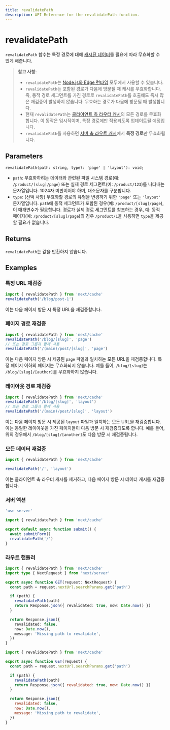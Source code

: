 ```yaml
---
title: revalidatePath
description: API Reference for the revalidatePath function.
---
```


# revalidatePath

`revalidatePath` 함수는 특정 경로에 대해 [캐시된 데이터](/docs/app/building-your-application/caching)를 필요에 따라 무효화할 수 있게 해줍니다.

> **참고 사항**:
>
> - `revalidatePath`는 [Node.js와 Edge 런타임](/docs/app/building-your-application/rendering/edge-and-nodejs-runtimes) 모두에서 사용할 수 있습니다.
> - `revalidatePath`는 포함된 경로가 다음에 방문될 때 캐시를 무효화합니다. 즉, 동적 경로 세그먼트를 가진 경로로 `revalidatePath`를 호출해도 즉시 많은 재검증이 발생하지 않습니다. 무효화는 경로가 다음에 방문될 때 발생합니다.
> - 현재 `revalidatePath`는 [클라이언트 측 라우터 캐시](/docs/app/building-your-application/caching#client-side-router-cache)의 모든 경로를 무효화합니다. 이 동작은 임시적이며, 특정 경로에만 적용되도록 업데이트될 예정입니다.
> - `revalidatePath`를 사용하면 [서버 측 라우트 캐시](/docs/app/building-your-application/caching#full-route-cache)에서 **특정 경로**만 무효화됩니다.

## Parameters

```tsx
revalidatePath(path: string, type?: 'page' | 'layout'): void;
```

- `path`: 무효화하려는 데이터와 관련된 파일 시스템 경로(예: `/product/[slug]/page`) 또는 실제 경로 세그먼트(예: `/product/123`)를 나타내는 문자열입니다. 1024자 미만이어야 하며, 대소문자를 구분합니다.
- `type`: (선택 사항) 무효화할 경로의 유형을 변경하기 위한 `'page'` 또는 `'layout'` 문자열입니다. `path`에 동적 세그먼트가 포함된 경우(예: `/product/[slug]/page`), 이 매개변수가 필요합니다. 경로가 실제 경로 세그먼트를 참조하는 경우, 예: 동적 페이지(예: `/product/[slug]/page`)의 경우 `/product/1`을 사용하면 `type`을 제공할 필요가 없습니다.

## Returns

`revalidatePath`는 값을 반환하지 않습니다.

## Examples

### 특정 URL 재검증

```ts
import { revalidatePath } from 'next/cache'
revalidatePath('/blog/post-1')
```

이는 다음 페이지 방문 시 특정 URL을 재검증합니다.

### 페이지 경로 재검증

```ts
import { revalidatePath } from 'next/cache'
revalidatePath('/blog/[slug]', 'page')
// 또는 경로 그룹과 함께 사용
revalidatePath('/(main)/post/[slug]', 'page')
```

이는 다음 페이지 방문 시 제공된 `page` 파일과 일치하는 모든 URL을 재검증합니다. 특정 페이지 이하의 페이지는 무효화되지 않습니다. 예를 들어, `/blog/[slug]`는 `/blog/[slug]/[author]`를 무효화하지 않습니다.

### 레이아웃 경로 재검증

```ts
import { revalidatePath } from 'next/cache'
revalidatePath('/blog/[slug]', 'layout')
// 또는 경로 그룹과 함께 사용
revalidatePath('/(main)/post/[slug]', 'layout')
```

이는 다음 페이지 방문 시 제공된 `layout` 파일과 일치하는 모든 URL을 재검증합니다. 이는 동일한 레이아웃을 가진 페이지들이 다음 방문 시 재검증되도록 합니다. 예를 들어, 위의 경우에서 `/blog/[slug]/[another]`도 다음 방문 시 재검증됩니다.

### 모든 데이터 재검증

```ts
import { revalidatePath } from 'next/cache'

revalidatePath('/', 'layout')
```

이는 클라이언트 측 라우터 캐시를 제거하고, 다음 페이지 방문 시 데이터 캐시를 재검증합니다.

### 서버 액션

```ts filename="app/actions.ts" switcher
'use server'

import { revalidatePath } from 'next/cache'

export default async function submit() {
  await submitForm()
  revalidatePath('/')
}
```

### 라우트 핸들러

```ts filename="app/api/revalidate/route.ts" switcher
import { revalidatePath } from 'next/cache'
import type { NextRequest } from 'next/server'

export async function GET(request: NextRequest) {
  const path = request.nextUrl.searchParams.get('path')

  if (path) {
    revalidatePath(path)
    return Response.json({ revalidated: true, now: Date.now() })
  }

  return Response.json({
    revalidated: false,
    now: Date.now(),
    message: 'Missing path to revalidate',
  })
}
```

```js filename="app/api/revalidate/route.js" switcher
import { revalidatePath } from 'next/cache'

export async function GET(request) {
  const path = request.nextUrl.searchParams.get('path')

  if (path) {
    revalidatePath(path)
    return Response.json({ revalidated: true, now: Date.now() })
  }

  return Response.json({
    revalidated: false,
    now: Date.now(),
    message: 'Missing path to revalidate',
  })
}
```
